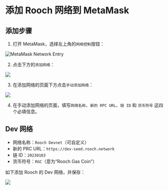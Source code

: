 # 添加 Rooch 网络到 MetaMask

## 添加步骤

1. 打开 MetaMask，选择左上角的`网络控制`按钮：

![MetaMask Network Entry](/docs/metamask-network-entry-zh.png)

2. 点击下方的`添加网络`：

![](/docs/metamask-add-network-zh.png)

3. 在添加网络的页面下方点击`手动添加网络`：

![](/docs/metamask-manual-add-zh.png)

4. 在手动添加网络的页面，填写`网络名称`、`新的 RPC URL`、`链 ID` 和 `货币符号` 这四个必填信息。

## Dev 网络

- 网络名称：`Rooch Devnet`（可自定义）
- 新的 PRC URL：`https://dev-seed.rooch.network`
- 链 ID：`20230103`
- 货币符号：`RGC`（意为“Rooch Gas Coin”）

如下添加 Rooch 的 Dev 网络，并保存：

![](/docs/metamask-devnet-zh.png)

